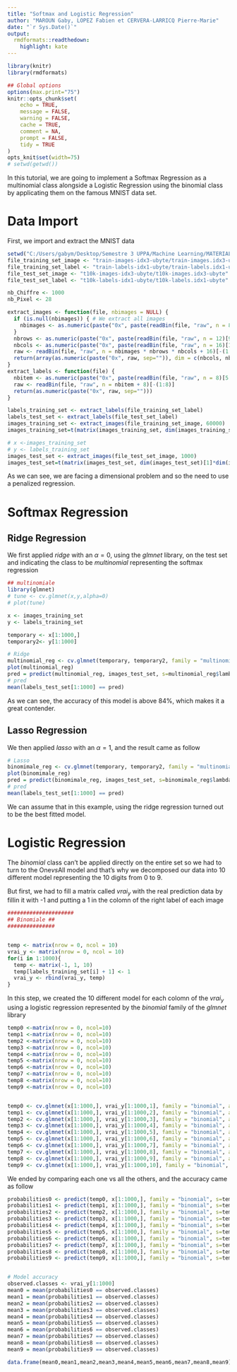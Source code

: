 ---
title: "Softmax and Logistic Regression"
author: "MAROUN Gaby, LOPEZ Fabien et CERVERA-LARRICQ Pierre-Marie"
date: "`r Sys.Date()`"
output:
  rmdformats::readthedown:
    highlight: kate
---


```{r setup, echo=FALSE, cache=FALSE}
library(knitr)
library(rmdformats)

## Global options
options(max.print="75")
knitr::opts_chunk$set(
	echo = TRUE,
	message = FALSE,
	warning = FALSE,
	cache = TRUE,
	comment = NA,
	prompt = FALSE,
	tidy = TRUE
)
opts_knit$set(width=75)
# setwd(getwd())

```

In this tutorial, we are going to implement a Softmax Regression as a multinomial class alongside a Logistic Regression using the binomial class by applicating them on the famous MNIST data set.

# Data Import

First, we import and extract the MNIST data

```{r multi}
setwd("C:/Users/gabym/Desktop/Semestre 3 UPPA/Machine Learning/MATERIAL_STUDENT/Mnist/")
file_training_set_image <- "train-images-idx3-ubyte/train-images.idx3-ubyte"
file_training_set_label <- "train-labels-idx1-ubyte/train-labels.idx1-ubyte"
file_test_set_image <- "t10k-images-idx3-ubyte/t10k-images.idx3-ubyte"
file_test_set_label <- "t10k-labels-idx1-ubyte/t10k-labels.idx1-ubyte"

nb_Chiffre <- 1000
nb_Pixel <- 28

extract_images <- function(file, nbimages = NULL) {
  if (is.null(nbimages)) { # We extract all images
    nbimages <- as.numeric(paste("0x", paste(readBin(file, "raw", n = 8)[5:8], collapse = ""), sep = ""))
  }
  nbrows <- as.numeric(paste("0x", paste(readBin(file, "raw", n = 12)[9:12], collapse = ""), sep = ""))
  nbcols <- as.numeric(paste("0x", paste(readBin(file, "raw", n = 16)[13:16], collapse = ""), sep = ""))
  raw <- readBin(file, "raw", n = nbimages * nbrows * nbcols + 16)[-(1:16)]
  return(array(as.numeric(paste("0x", raw, sep="")), dim = c(nbcols, nbrows, nbimages)))
}
extract_labels <- function(file) {
  nbitem <- as.numeric(paste("0x", paste(readBin(file, "raw", n = 8)[5:8], collapse = ""), sep = ""))
  raw <- readBin(file, "raw", n = nbitem + 8)[-(1:8)]
  return(as.numeric(paste("0x", raw, sep="")))
}

labels_training_set <- extract_labels(file_training_set_label)
labels_test_set <- extract_labels(file_test_set_label)
images_training_set <- extract_images(file_training_set_image, 60000)
images_training_set=t(matrix(images_training_set, dim(images_training_set)[1]*dim(images_training_set)[2], dim(images_training_set)[3]))

# x <-images_training_set
# y <- labels_training_set
images_test_set <- extract_images(file_test_set_image, 1000)
images_test_set=t(matrix(images_test_set, dim(images_test_set)[1]*dim(images_test_set)[2], dim(images_test_set)[3]))
```

As we can see, we are facing a dimensional problem and so the need to use a penalized regression.

# Softmax Regression

## Ridge Regression

We first applied $ridge$ with an $\alpha = 0$, using the $glmnet$ library, on the test set and indicating the class to be $multinomial$ representing the softmax regression


```{r ridge}

## multinomiale
library(glmnet)
# tune <- cv.glmnet(x,y,alpha=0)
# plot(tune)

x <- images_training_set
y <- labels_training_set

temporary <- x[1:1000,]
temporary2<- y[1:1000]

# Ridge
multinomial_reg <- cv.glmnet(temporary, temporary2, family = "multinomial", type.measure = "class", alpha = 0)  
plot(multinomial_reg)
pred = predict(multinomial_reg, images_test_set, s=multinomial_reg$lambda.min, type="class")
# pred
mean(labels_test_set[1:1000] == pred)
```

As we can see, the accuracy of this model is above $84\%$, which makes it a great contender. 

## Lasso Regression
We then applied $lasso$ with an $\alpha = 1$, and the result came as follow


```{r lasso}
# Lasso
binomimale_reg <- cv.glmnet(temporary, temporary2, family = "multinomial", type.measure = "class", alpha = 1)  
plot(binomimale_reg)
pred = predict(binomimale_reg, images_test_set, s=binomimale_reg$lambda.min, type="class")
# pred
mean(labels_test_set[1:1000] == pred)

```

We can assume that in this example, using the ridge regression turned out to be the best fitted model.


# Logistic Regression

The $binomial$ class can't be applied directly on the entire set so we had to turn to the One$vs$All model and that's why we decomposed our data into 10 different model representing the 10 digits from $0$ to $9$. 

But first, we had to fill a matrix called $vrai_y$ with the real prediction data by fillin it with -1 and putting a 1 in the colomn of the right label of each image

```{r binom}
#####################
## Binomiale ##
###############


temp <- matrix(nrow = 0, ncol = 10)
vrai_y <- matrix(nrow = 0, ncol = 10)
for(i in 1:1000){
  temp <- matrix(-1, 1, 10)
  temp[labels_training_set[i] + 1] <- 1
  vrai_y <- rbind(vrai_y, temp)
}

```

In this step, we created the 10 different model for each colomn of the $vrai_y$ using a logistic regression represented by the $binomial$ family of the $glmnet$ library

```{r binom1}
temp0 <-matrix(nrow = 0, ncol=10)
temp1 <-matrix(nrow = 0, ncol=10)
temp2 <-matrix(nrow = 0, ncol=10)
temp3 <-matrix(nrow = 0, ncol=10)
temp4 <-matrix(nrow = 0, ncol=10)
temp5 <-matrix(nrow = 0, ncol=10)
temp6 <-matrix(nrow = 0, ncol=10)
temp7 <-matrix(nrow = 0, ncol=10)
temp8 <-matrix(nrow = 0, ncol=10)
temp9 <-matrix(nrow = 0, ncol=10)


temp0 <- cv.glmnet(x[1:1000,], vrai_y[1:1000,1], family = "binomial", alpha = 1)    
temp1 <- cv.glmnet(x[1:1000,], vrai_y[1:1000,2], family = "binomial", alpha = 1)    
temp2 <- cv.glmnet(x[1:1000,], vrai_y[1:1000,3], family = "binomial", alpha = 1)    
temp3 <- cv.glmnet(x[1:1000,], vrai_y[1:1000,4], family = "binomial", alpha = 1)    
temp4 <- cv.glmnet(x[1:1000,], vrai_y[1:1000,5], family = "binomial", alpha = 1)    
temp5 <- cv.glmnet(x[1:1000,], vrai_y[1:1000,6], family = "binomial", alpha = 1)    
temp6 <- cv.glmnet(x[1:1000,], vrai_y[1:1000,7], family = "binomial", alpha = 1)    
temp7 <- cv.glmnet(x[1:1000,], vrai_y[1:1000,8], family = "binomial", alpha = 1)    
temp8 <- cv.glmnet(x[1:1000,], vrai_y[1:1000,9], family = "binomial", alpha = 1)    
temp9 <- cv.glmnet(x[1:1000,], vrai_y[1:1000,10], family = "binomial", alpha = 1)    
```

We ended by comparing each one vs all the others, and the accuracy came as follow

```{r binom2}

probabilities0 <- predict(temp0, x[1:1000,], family = "binomial", s=temp1$lambda.min, type="class")
probabilities1 <- predict(temp1, x[1:1000,], family = "binomial", s=temp2$lambda.min, type="class")
probabilities2 <- predict(temp2, x[1:1000,], family = "binomial", s=temp2$lambda.min, type="class")
probabilities3 <- predict(temp3, x[1:1000,], family = "binomial", s=temp2$lambda.min, type="class")
probabilities4 <- predict(temp4, x[1:1000,], family = "binomial", s=temp2$lambda.min, type="class")
probabilities5 <- predict(temp5, x[1:1000,], family = "binomial", s=temp2$lambda.min, type="class")
probabilities6 <- predict(temp6, x[1:1000,], family = "binomial", s=temp2$lambda.min, type="class")
probabilities7 <- predict(temp7, x[1:1000,], family = "binomial", s=temp2$lambda.min, type="class")
probabilities8 <- predict(temp8, x[1:1000,], family = "binomial", s=temp2$lambda.min, type="class")
probabilities9 <- predict(temp9, x[1:1000,], family = "binomial", s=temp2$lambda.min, type="class")


# Model accuracy
observed.classes <- vrai_y[1:1000]
mean0 = mean(probabilities0 == observed.classes)
mean1 = mean(probabilities1 == observed.classes)
mean2 = mean(probabilities2 == observed.classes)
mean3 = mean(probabilities3 == observed.classes)
mean4 = mean(probabilities4 == observed.classes)
mean5 = mean(probabilities5 == observed.classes)
mean6 = mean(probabilities6 == observed.classes)
mean7 = mean(probabilities7 == observed.classes)
mean8 = mean(probabilities8 == observed.classes)
mean9 = mean(probabilities9 == observed.classes)

data.frame(mean0,mean1,mean2,mean3,mean4,mean5,mean6,mean7,mean8,mean9)
```

